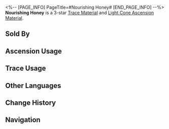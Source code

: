 <%-- [PAGE_INFO]
PageTitle=#Nourishing Honey#
[END_PAGE_INFO] --%>
{{Item Infobox
|id          = 110242
|image       = Item Nourishing Honey.png
|type        = Trace Material
|type2       = Light Cone Ascension Material
|invCategory = Upgrade Materials
|rarity      = 3
|effect      = 
|description = The nectar brewed from the juice of flowers growing on the heart tree in the sacred Vonwacq forest. A honey that can accelerate the growth of life. Used to level up Traces moderately for {{Color|h|Abundance}} characters.
|source1     = [[Calyx (Fyxestroll Garden)]]
|source2     = [[Omni-Synthesizer]] &mdash; Material Synthesis
|source3     = [[Embers Exchange]]
|source4     = [[Omni-Synthesizer]] &mdash; Material Exchange
}}
{{Description|When the Devil emerges from the fertile soil, it is only a round fruit with a stalk as long as a human's forearm. For some reason, it has to defeat its siblings before it has the right to drink nectar and grow into shape.<br /><br />''"You can drink the sap of any tree in this forest, except that one."''}}
'''Nourishing Honey''' is a 3-star [[Trace Material]] and [[Light Cone Ascension Material]].

==Sold By==
{{Shop Availability}}

==Ascension Usage==
{{Ascension Usage}}

==Trace Usage==
{{Trace Usage}}

==Other Languages==
{{Other Languages
|en   = Nourishing Honey
|zhs  = 滋长花蜜
|zht  = 滋長花蜜
|ja   = 育みの蜜
|ko   = 생장의 꽃꿀
|es   = Miel nutricia
|fr   = Suc nourricier
|ru   = Питательный мёд
|th   = Nourishing Honey
|vi   = Mật Hoa Sinh Trưởng
|de   = Nährender Honig
|id   = Nourishing Honey
|pt   = Mel Nutricional
}}

==Change History==
{{Change History|2.1}}

==Navigation==
{{Upgrade Material Navbox}}